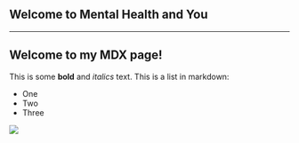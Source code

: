 
<Navbar />
<section className="w-full min-h-[85vh] py-10 bg-primary-green text-primary-white">
<h1 className="pt-4 pb-4 text-3xl sm:text-4xl md:text-5xl lg:text-6xl font-bold w-[75%] mx-auto text-center">
    Welcome to Mental Health and You
</h1>
<div className="relative">
    <div className="circle-left w-4 h-4 md:w-8 md:h-8 lg:h-12 lg:w-12 bg-[#5EC7B6] absolute top-1/2 transform -translate-y-1/2 left-[10%] rounded-full"></div>
    <hr className="border-2 md:border-4 lg:border-8 border-[#5EC7B6] w-[80%] mx-auto" />
    <div className="circle-right w-4 h-4 md:w-8 md:h-8 lg:h-12 lg:w-12 bg-[#5EC7B6] absolute top-1/2 transform -translate-y-1/2 right-[10%] rounded-full"></div>
</div>
<div className="w-3/4 mx-auto p-8">

## Welcome to my MDX page!

This is some **bold** and _italics_ text.
This is a list in markdown:

- One
- Two
- Three

![](/public/logo.png)

</div>

</section>
<Footer />
